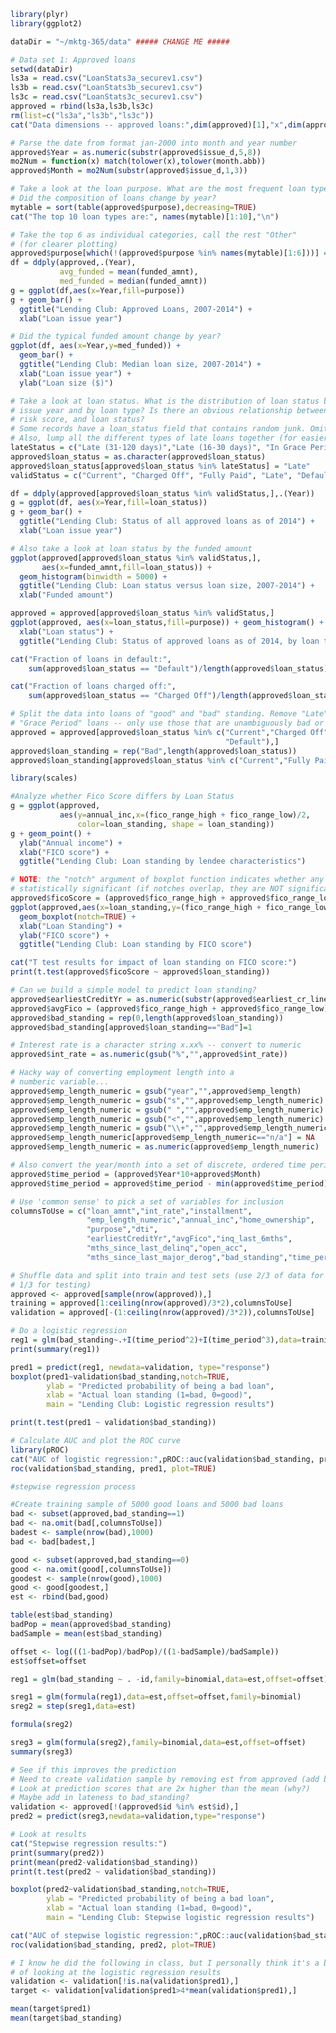 ```r
library(plyr)
library(ggplot2)

dataDir = "~/mktg-365/data" ##### CHANGE ME #####

# Data set 1: Approved loans
setwd(dataDir)
ls3a = read.csv("LoanStats3a_securev1.csv")
ls3b = read.csv("LoanStats3b_securev1.csv")
ls3c = read.csv("LoanStats3c_securev1.csv")
approved = rbind(ls3a,ls3b,ls3c)
rm(list=c("ls3a","ls3b","ls3c"))
cat("Data dimensions -- approved loans:",dim(approved)[1],"x",dim(approved)[2],"\n")

# Parse the date from format jan-2000 into month and year number
approved$Year = as.numeric(substr(approved$issue_d,5,8))
mo2Num = function(x) match(tolower(x),tolower(month.abb))
approved$Month = mo2Num(substr(approved$issue_d,1,3))
```

```r
# Take a look at the loan purpose. What are the most frequent loan types?
# Did the composition of loans change by year?
mytable = sort(table(approved$purpose),decreasing=TRUE)
cat("The top 10 loan types are:", names(mytable)[1:10],"\n")

# Take the top 6 as individual categories, call the rest "Other"
# (for clearer plotting)
approved$purpose[which(!(approved$purpose %in% names(mytable)[1:6]))] = "other"
df = ddply(approved,.(Year),
           avg_funded = mean(funded_amnt),
           med_funded = median(funded_amnt))
g = ggplot(df,aes(x=Year,fill=purpose))
g + geom_bar() +
  ggtitle("Lending Club: Approved Loans, 2007-2014") +
  xlab("Loan issue year")

# Did the typical funded amount change by year?
ggplot(df, aes(x=Year,y=med_funded)) +
  geom_bar() +
  ggtitle("Lending Club: Median loan size, 2007-2014") +
  xlab("Loan issue year") +
  ylab("Loan size ($)")
```

```r
# Take a look at loan status. What is the distribution of loan status by
# issue year and by loan type? Is there an obvious relationship between income,
# risk score, and loan status?
# Some records have a loan_status field that contains random junk. Omit those.
# Also, lump all the different types of late loans together (for easier plotting)
lateStatus = c("Late (31-120 days)","Late (16-30 days)", "In Grace Period")
approved$loan_status = as.character(approved$loan_status)
approved$loan_status[approved$loan_status %in% lateStatus] = "Late"
validStatus = c("Current", "Charged Off", "Fully Paid", "Late", "Default")

df = ddply(approved[approved$loan_status %in% validStatus,],.(Year))
g = ggplot(df, aes(x=Year,fill=loan_status))
g + geom_bar() +
  ggtitle("Lending Club: Status of all approved loans as of 2014") +
  xlab("Loan issue year")

# Also take a look at loan status by the funded amount
ggplot(approved[approved$loan_status %in% validStatus,], 
       aes(x=funded_amnt,fill=loan_status)) +
  geom_histogram(binwidth = 5000) +
  ggtitle("Lending Club: Loan status versus loan size, 2007-2014") +
  xlab("Funded amount")
```

```r
approved = approved[approved$loan_status %in% validStatus,]
ggplot(approved, aes(x=loan_status,fill=purpose)) + geom_histogram() +
  xlab("Loan status") +
  ggtitle("Lending Club: Status of approved loans as of 2014, by loan type")

cat("Fraction of loans in default:",
    sum(approved$loan_status == "Default")/length(approved$loan_status))

cat("Fraction of loans charged off:",
    sum(approved$loan_status == "Charged Off")/length(approved$loan_status))

# Split the data into loans of "good" and "bad" standing. Remove "Late" or
# "Grace Period" loans -- only use those that are unambiguously bad or good
approved = approved[approved$loan_status %in% c("Current","Charged Off","Fully Paid",
                                                "Default"),]
approved$loan_standing = rep("Bad",length(approved$loan_status))
approved$loan_standing[approved$loan_status %in% c("Current","Fully Paid")] = "Good"
```

```r
library(scales)

#Analyze whether Fico Score differs by Loan Status
g = ggplot(approved,
           aes(y=annual_inc,x=(fico_range_high + fico_range_low)/2,
               color=loan_standing, shape = loan_standing))
g + geom_point() +
  ylab("Annual income") +
  xlab("FICO score") +
  ggtitle("Lending Club: Loan standing by lendee characteristics")

# NOTE: the "notch" argument of boxplot function indicates whether any difference is 
# statistically significant (if notches overlap, they are NOT significant)
approved$ficoScore = (approved$fico_range_high + approved$fico_range_low)/2
ggplot(approved,aes(x=loan_standing,y=(fico_range_high + fico_range_low)/2)) + 
  geom_boxplot(notch=TRUE) +
  xlab("Loan Standing") +
  ylab("FICO score") +
  ggtitle("Lending Club: Loan standing by FICO score")

cat("T test results for impact of loan standing on FICO score:")
print(t.test(approved$ficoScore ~ approved$loan_standing))
```

```r
# Can we build a simple model to predict loan standing?
approved$earliestCreditYr = as.numeric(substr(approved$earliest_cr_line,5,8))
approved$avgFico = (approved$fico_range_high + approved$fico_range_low)/2
approved$bad_standing = rep(0,length(approved$loan_standing))
approved$bad_standing[approved$loan_standing=="Bad"]=1

# Interest rate is a character string x.xx% -- convert to numeric
approved$int_rate = as.numeric(gsub("%","",approved$int_rate))

# Hacky way of converting employment length into a 
# numberic variable...
approved$emp_length_numeric = gsub("year","",approved$emp_length)
approved$emp_length_numeric = gsub("s","",approved$emp_length_numeric)
approved$emp_length_numeric = gsub(" ","",approved$emp_length_numeric)
approved$emp_length_numeric = gsub("<","",approved$emp_length_numeric)
approved$emp_length_numeric = gsub("\\+","",approved$emp_length_numeric)
approved$emp_length_numeric[approved$emp_length_numeric=="n/a"] = NA
approved$emp_length_numeric = as.numeric(approved$emp_length_numeric)

# Also convert the year/month into a set of discrete, ordered time periods 1-N by month
approved$time_period = (approved$Year*10+approved$Month)
approved$time_period = approved$time_period - min(approved$time_period)

# Use 'common sense' to pick a set of variables for inclusion
columnsToUse = c("loan_amnt","int_rate","installment",
                 "emp_length_numeric","annual_inc","home_ownership",
                 "purpose","dti",
                 "earliestCreditYr","avgFico","inq_last_6mths",
                 "mths_since_last_delinq","open_acc",
                 "mths_since_last_major_derog","bad_standing","time_period")

# Shuffle data and split into train and test sets (use 2/3 of data for training and
# 1/3 for testing)  
approved <- approved[sample(nrow(approved)),]
training = approved[1:ceiling(nrow(approved)/3*2),columnsToUse]
validation = approved[-(1:ceiling(nrow(approved)/3*2)),columnsToUse]

# Do a logistic regression
reg1 = glm(bad_standing~.+I(time_period^2)+I(time_period^3),data=training,family="binomial")
print(summary(reg1))

pred1 = predict(reg1, newdata=validation, type="response")
boxplot(pred1~validation$bad_standing,notch=TRUE,
        ylab = "Predicted probability of being a bad loan",
        xlab = "Actual loan standing (1=bad, 0=good)", 
        main = "Lending Club: Logistic regression results")

print(t.test(pred1 ~ validation$bad_standing))

# Calculate AUC and plot the ROC curve
library(pROC)
cat("AUC of logistic regression:",pROC::auc(validation$bad_standing, pred1))
roc(validation$bad_standing, pred1, plot=TRUE)
```

```r
#stepwise regression process

#Create training sample of 5000 good loans and 5000 bad loans
bad <- subset(approved,bad_standing==1)
bad <- na.omit(bad[,columnsToUse])
badest <- sample(nrow(bad),1000)
bad <- bad[badest,]

good <- subset(approved,bad_standing==0)
good <- na.omit(good[,columnsToUse])
goodest <- sample(nrow(good),1000)
good <- good[goodest,]
est <- rbind(bad,good)

table(est$bad_standing)
badPop = mean(approved$bad_standing)
badSample = mean(est$bad_standing)

offset <- log(((1-badPop)/badPop)/((1-badSample)/badSample))
est$offset=offset

reg1 = glm(bad_standing ~ . -id,family=binomial,data=est,offset=offset)

sreg1 = glm(formula(reg1),data=est,offset=offset,family=binomial)
sreg2 = step(sreg1,data=est)

formula(sreg2)

sreg3 = glm(formula(sreg2),family=binomial,data=est,offset=offset)
summary(sreg3)

# See if this improves the prediction
# Need to create validation sample by removing est from approved (add back ID into est)
# Look at prediction scores that are 2x higher than the mean (why?)
# Maybe add in lateness to bad_standing?
validation <- approved[!(approved$id %in% est$id),]
pred2 = predict(sreg3,newdata=validation,type="response")

# Look at results
cat("Stepwise regression results:")
print(summary(pred2))
print(mean(pred2-validation$bad_standing))
print(t.test(pred2 ~ validation$bad_standing))

boxplot(pred2~validation$bad_standing,notch=TRUE,
        ylab = "Predicted probability of being a bad loan",
        xlab = "Actual loan standing (1=bad, 0=good)", 
        main = "Lending Club: Stepwise logistic regression results")

cat("AUC of stepwise logistic regression:",pROC::auc(validation$bad_standing, pred2))
roc(validation$bad_standing, pred2, plot=TRUE)

# I know he did the following in class, but I personally think it's a biased way
# of looking at the logistic regression results
validation <- validation[!is.na(validation$pred1),]
target <- validation[validation$pred1>4*mean(validation$pred1),]

mean(target$pred1)
mean(target$bad_standing)
```

